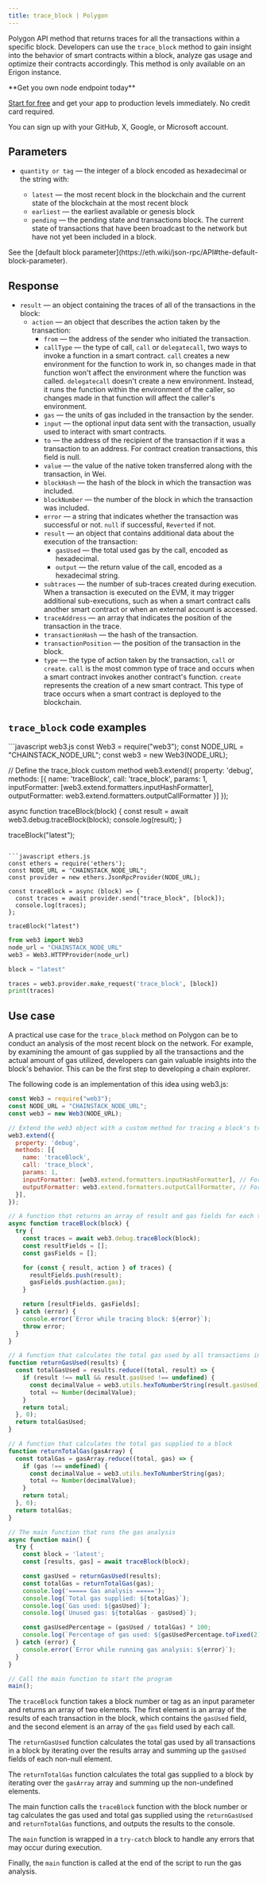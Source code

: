---
title: trace_block | Polygon
---

Polygon API method that returns traces for all the transactions within a specific block. Developers can use the `trace_block` method to gain insight into the behavior of smart contracts within a block, analyze gas usage and optimize their contracts accordingly. This method is only available on an Erigon instance.

<Check>
**Get you own node endpoint today**

[Start for free](https://console.chainstack.com/) and get your app to production levels immediately. No credit card required.

You can sign up with your GitHub, X, Google, or Microsoft account.
</Check>


## Parameters

* `quantity or tag` — the integer of a block encoded as hexadecimal or the string with:

  + `latest` — the most recent block in the blockchain and the current state of the blockchain at the most recent block
  + `earliest` — the earliest available or genesis block
  + `pending` — the pending state and transactions block. The current state of transactions that have been broadcast to the network but have not yet been included in a block.

<Note>
See the [default block parameter](https://eth.wiki/json-rpc/API#the-default-block-parameter).
</Note>


## Response

* `result` — an object containing the traces of all of the transactions in the block:
  + `action` — an object that describes the action taken by the transaction:
    - `from` — the address of the sender who initiated the transaction.
    - `callType` — the type of call, `call` or `delegatecall`, two ways to invoke a function in a smart contract. `call` creates a new environment for the function to work in, so changes made in that function won't affect the environment where the function was called. `delegatecall` doesn't create a new environment. Instead, it runs the function within the environment of the caller, so changes made in that function will affect the caller's environment.
    - `gas` — the units of gas included in the transaction by the sender.
    - `input` — the optional input data sent with the transaction, usually used to interact with smart contracts.
    - `to` — the address of the recipient of the transaction if it was a transaction to an address. For contract creation transactions, this field is null.
    - `value` — the value of the native token transferred along with the transaction, in Wei.
    - `blockHash` — the hash of the block in which the transaction was included.
    - `blockNumber` — the number of the block in which the transaction was included.
    - `error` — a string that indicates whether the transaction was successful or not. `null` if successful, `Reverted` if not.
    - `result` — an object that contains additional data about the execution of the transaction:
      * `gasUsed` — the total used gas by the call, encoded as hexadecimal.
      * `output` — the return value of the call, encoded as a hexadecimal string.
    - `subtraces` — the number of sub-traces created during execution. When a transaction is executed on the EVM, it may trigger additional sub-executions, such as when a smart contract calls another smart contract or when an external account is accessed.
    - `traceAddress` — an array that indicates the position of the transaction in the trace.
    - `transactionHash` — the hash of the transaction.
    - `transactionPosition` — the position of the transaction in the block.
    - `type` — the type of action taken by the transaction, `call` or `create`. `call`  is the most common type of trace and occurs when a smart contract invokes another contract's function. `create` represents the creation of a new smart contract. This type of trace occurs when a smart contract is deployed to the blockchain.

## `trace_block` code examples

<CodeGroup>
```javascript web3.js
const Web3 = require("web3");
const NODE_URL = "CHAINSTACK_NODE_URL";
const web3 = new Web3(NODE_URL);

// Define the trace_block custom method
web3.extend({
  property: 'debug',
  methods: [{
    name: 'traceBlock',
    call: 'trace_block',
    params: 1,
    inputFormatter: [web3.extend.formatters.inputHashFormatter],
    outputFormatter: web3.extend.formatters.outputCallFormatter
  }]
});

async function traceBlock(block) {
    const result = await web3.debug.traceBlock(block);
    console.log(result);
}

traceBlock("latest");
```

```javascript ethers.js
const ethers = require('ethers');
const NODE_URL = "CHAINSTACK_NODE_URL";
const provider = new ethers.JsonRpcProvider(NODE_URL);

const traceBlock = async (block) => {
  const traces = await provider.send("trace_block", [block]);
  console.log(traces);
};

traceBlock("latest")
```

```python web3.py
from web3 import Web3  
node_url = "CHAINSTACK_NODE_URL" 
web3 = Web3.HTTPProvider(node_url)

block = "latest"

traces = web3.provider.make_request('trace_block', [block])
print(traces)
```
</CodeGroup>


## Use case

A practical use case for the `trace_block` method on Polygon can be to conduct an analysis of the most recent block on the network. For example, by examining the amount of gas supplied by all the transactions and the actual amount of gas utilized, developers can gain valuable insights into the block's behavior. This can be the first step to developing a chain explorer.

The following code is an implementation of this idea using web3.js:

```javascript index.js
const Web3 = require("web3");
const NODE_URL = "CHAINSTACK_NODE_URL";
const web3 = new Web3(NODE_URL);

// Extend the web3 object with a custom method for tracing a block's transactions
web3.extend({
  property: 'debug',
  methods: [{
    name: 'traceBlock',
    call: 'trace_block',
    params: 1,
    inputFormatter: [web3.extend.formatters.inputHashFormatter], // Format the input parameter as a hash
    outputFormatter: web3.extend.formatters.outputCallFormatter, // Format the output as a call object
  }],
});

// A function that returns an array of result and gas fields for each transaction in a block
async function traceBlock(block) {
  try {
    const traces = await web3.debug.traceBlock(block);
    const resultFields = [];
    const gasFields = [];

    for (const { result, action } of traces) {
      resultFields.push(result);
      gasFields.push(action.gas);
    }

    return [resultFields, gasFields];
  } catch (error) {
    console.error(`Error while tracing block: ${error}`);
    throw error;
  }
}

// A function that calculates the total gas used by all transactions in a block
function returnGasUsed(results) {
  const totalGasUsed = results.reduce((total, result) => {
    if (result !== null && result.gasUsed !== undefined) {
      const decimalValue = web3.utils.hexToNumberString(result.gasUsed);
      total += Number(decimalValue);
    }
    return total;
  }, 0);
  return totalGasUsed;
}

// A function that calculates the total gas supplied to a block
function returnTotalGas(gasArray) {
  const totalGas = gasArray.reduce((total, gas) => {
    if (gas !== undefined) {
      const decimalValue = web3.utils.hexToNumberString(gas);
      total += Number(decimalValue);
    }
    return total;
  }, 0);
  return totalGas;
}

// The main function that runs the gas analysis
async function main() {
  try {
    const block = 'latest';
    const [results, gas] = await traceBlock(block);

    const gasUsed = returnGasUsed(results);
    const totalGas = returnTotalGas(gas);
    console.log('===== Gas analysis =====');
    console.log(`Total gas supplied: ${totalGas}`);
    console.log(`Gas used: ${gasUsed}`);
    console.log(`Unused gas: ${totalGas - gasUsed}`);

    const gasUsedPercentage = (gasUsed / totalGas) * 100;
    console.log(`Percentage of gas used: ${gasUsedPercentage.toFixed(2)} %`);
  } catch (error) {
    console.error(`Error while running gas analysis: ${error}`);
  }
}

// Call the main function to start the program
main();
```


The `traceBlock` function takes a block number or tag as an input parameter and returns an array of two elements. The first element is an array of the results of each transaction in the block, which contains the `gasUsed` field, and the second element is an array of the `gas` field used by each call.

The `returnGasUsed` function calculates the total gas used by all transactions in a block by iterating over the results array and summing up the `gasUsed` fields of each non-null element.

The `returnTotalGas` function calculates the total gas supplied to a block by iterating over the `gasArray` array and summing up the non-undefined elements.

The main function calls the `traceBlock` function with the block number or tag calculates the gas used and total gas supplied using the `returnGasUsed` and `returnTotalGas` functions, and outputs the results to the console.

The `main` function is wrapped in a `try-catch` block to handle any errors that may occur during execution.

Finally, the `main` function is called at the end of the script to run the gas analysis.
